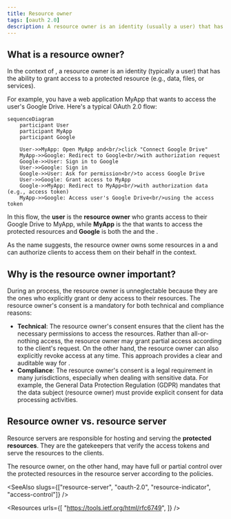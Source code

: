 ```yaml
---
title: Resource owner
tags: [oauth 2.0]
description: A resource owner is an identity (usually a user) that has the ability to grant access to a protected resource. In OAuth 2.0, the resource owner can authorize the client to access its resources in a resource server on their behalf.
---
```


## What is a resource owner?

In the context of <Ref slug="oauth-2.0" />, a resource owner is an identity (typically a user) that has the ability to grant access to a protected resource (e.g., data, files, or services).

For example, you have a web application MyApp that wants to access the user's Google Drive. Here's a typical OAuth 2.0 flow:

```mermaid
sequenceDiagram
    participant User
    participant MyApp
    participant Google

    User->>MyApp: Open MyApp and<br/>click "Connect Google Drive"
    MyApp->>Google: Redirect to Google<br/>with authorization request
    Google->>User: Sign in to Google
    User->>Google: Sign in
    Google->>User: Ask for permission<br/>to access Google Drive
    User->>Google: Grant access to MyApp
    Google->>MyApp: Redirect to MyApp<br/>with authorization data (e.g., access token)
    MyApp->>Google: Access user's Google Drive<br/>using the access token
```

In this flow, the **user** is the **resource owner** who grants access to their Google Drive to MyApp, while **MyApp** is the <Ref slug="client" /> that wants to access the protected resources and **Google** is both the <Ref slug="authorization-server" /> and the <Ref slug="resource-server" />.

As the name suggests, the resource owner owns some resources in a <Ref slug="resource-server" /> and can authorize clients to access them on their behalf in the <Ref slug="oauth-2.0" /> context.

## Why is the resource owner important?

During an <Ref slug="authorization" /> process, the resource owner is unneglectable because they are the ones who explicitly grant or deny access to their resources. The resource owner's consent is a mandatory for both technical and compliance reasons:

- **Technical**: The resource owner's consent ensures that the client has the necessary permissions to access the resources. Rather than all-or-nothing access, the resource owner may grant partial access according to the client's request. On the other hand, the resource owner can also explicitly revoke access at any time. This approach provides a clear and auditable way for <Ref slug="access-control" />.
- **Compliance**: The resource owner's consent is a legal requirement in many jurisdictions, especially when dealing with sensitive data. For example, the General Data Protection Regulation (GDPR) mandates that the data subject (resource owner) must provide explicit consent for data processing activities.

## Resource owner vs. resource server

<Ref slug="resource-server">Resource servers</Ref> are responsible for hosting and serving the **protected resources**. They are the gatekeepers that verify the access tokens and serve the resources to the clients.

The resource owner, on the other hand, may have full or partial control over the protected resources in the resource server according to the <Ref slug="access-control" /> policies.

<SeeAlso slugs={["resource-server", "oauth-2.0", "resource-indicator", "access-control"]} />

<Resources
  urls={[
    "https://tools.ietf.org/html/rfc6749",
  ]}
/>
